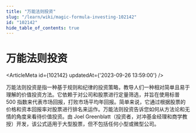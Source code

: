 ```yaml
---
title: "万能法则投资"
slug: "/learn/wiki/magic-formula-investing-102142"
id: "102142"
hide_table_of_contents: true
---
```



# 万能法则投资

<ArticleMeta id={102142} updatedAt={'2023-09-26 13:59:00'} />
<div className='border-solid border-b border-t-0 my-4 border-[var(--ifm-color-gray-300)]' />

万能法则投资是指一种基于规则和纪律的投资策略，教导人们一种相对简单且易于理解的价值投资方法。它依赖于对公司和股票进行定量筛选，并旨在使用标普 500 指数来代表市场回报，打败市场平均年回报。简单来说，它通过根据股票的价格和资本回报率对股票进行排名来运作。万能法则投资告诉您如何从方法论和无情的角度来看待价值投资。由 Joel Greenblatt（投资者，对冲基金经理和商学教授）开发，该公式适用于大型股票，但不包括任何小型或微型公司。
